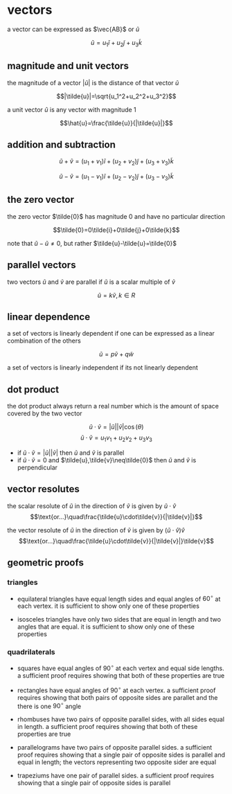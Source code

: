 # vectors

a vector can be expressed as $\vec{AB}$ or $\tilde{u}$

$$\tilde{u}=u_1\tilde{i}+u_2\tilde{j}+u_3\tilde{k}$$

## magnitude and unit vectors

the magnitude of a vector $|\tilde{u}|$ is the distance of that vector $\tilde{u}$

$$|\tilde{u}|=\sqrt{u_1^2+u_2^2+u_3^2}$$

a unit vector $\hat{u}$ is any vector with magnitude 1

$$\hat{u}=\frac{\tilde{u}}{|\tilde{u}|}$$

## addition and subtraction

$$\tilde{u}+\tilde{v}=(u_1+v_1)\tilde{i}+(u_2+v_2)\tilde{j}+(u_3+v_3)\tilde{k}$$

$$\tilde{u}-\tilde{v}=(u_1-v_1)\tilde{i}+(u_2-v_2)\tilde{j}+(u_3-v_3)\tilde{k}$$

## the zero vector

the zero vector $\tilde{0}$ has magnitude $0$ and have no particular direction

$$\tilde{0}=0\tilde{i}+0\tilde{j}+0\tilde{k}$$

note that $\tilde{u}-\tilde{u}\neq{}0$, but rather $\tilde{u}-\tilde{u}=\tilde{0}$

## parallel vectors

two vectors $\tilde{u}$ and $\tilde{v}$ are parallel if $\tilde{u}$ is a scalar multiple of $\tilde{v}$

$$\tilde{u}=k\tilde{v},k\in{R}$$

## linear dependence

a set of vectors is linearly dependent if one can be expressed as a linear combination of the others

$$\tilde{u}=p\tilde{v}+q\tilde{w}$$

a set of vectors is linearly independent if its not linearly dependent

## dot product

the dot product always return a real number which is the amount of space covered by the two vector

$$\tilde{u}\cdot{}\tilde{v}=|\tilde{u}||\tilde{v}|\cos(\theta)$$
$$\tilde{u}\cdot\tilde{v}=u_1v_1+u_2v_2+u_3v_3$$

- if $\tilde{u}\cdot\tilde{v}=|\tilde{u}||\tilde{v}|$ then $\tilde{u}$ and $\tilde{v}$ is parallel
- if $\tilde{u}\cdot\tilde{v}=0$ and $\tilde{u},\tilde{v}\neq\tilde{0}$ then $\tilde{u}$ and $\tilde{v}$ is perpendicular

## vector resolutes

the scalar resolute of $\tilde{u}$ in the direction of $\tilde{v}$ is given by $\tilde{u}\cdot\hat{v}$
$$\text{or...}\quad\frac{\tilde{u}\cdot\tilde{v}}{|\tilde{v}|}$$

the vector resolute of $\tilde{u}$ in the direction of $\tilde{v}$ is given by $(\tilde{u}\cdot\hat{v})\hat{v}$
$$\text{or...}\quad\frac{\tilde{u}\cdot\tilde{v}}{|\tilde{v}|}\tilde{v}$$

## geometric proofs

### triangles

- equilateral triangles have equal length sides and equal angles of $60^\circ$ at each vertex. it is sufficient to show only one of these properties

- isosceles triangles have only two sides that are equal in length and two angles that are equal. it is sufficient to show only one of these properties

### quadrilaterals

- squares have equal angles of $90^\circ$ at each vertex and equal side lengths. a sufficient proof requires showing that both of these properties are true

- rectangles have equal angles of $90^\circ$ at each vertex. a sufficient proof requires showing that both pairs of opposite sides are parallet and the there is one $90^\circ$ angle

- rhombuses have two pairs of opposite parallel sides, with all sides equal in length. a sufficient proof requires showing that both of these properties are true

- parallelograms have two pairs of opposite parallel sides. a sufficient proof requires showing that a single pair of opposite sides is parallel and equal in length; the vectors representing two opposite sider are equal

- trapeziums have one pair of parallel sides. a sufficient proof requires showing that a single pair of opposite sides is parallel